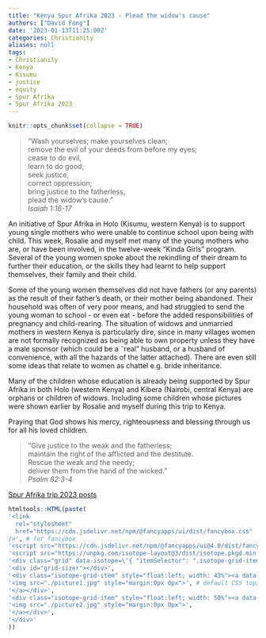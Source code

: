 ```yaml
---
title: "Kenya Spur Afrika 2023 - Plead the widow's cause"
authors: ["David Fong"]
date: '2023-01-13T11:25:00Z'
categories: Christianity
aliases: null
tags:
- Christianity
- Kenya
- Kisumu
- justice
- equity
- Spur Afrika
- Spur Afrika 2023
---
```


```r
knitr::opts_chunk$set(collapse = TRUE)
```

> "Wash yourselves; make yourselves clean;  
 remove the evil of your deeds from before my eyes;  
 cease to do evil,  
 learn to do good;  
 seek justice,  
 correct oppression;  
 bring justice to the fatherless,  
 plead the widow's cause."  
*Isaiah 1:16-17*
 
An initiative of Spur Afrika in Holo (Kisumu, western Kenya) is to support young single mothers who were unable to continue school upon being with child. This week, Rosalie and myself met many of the young mothers who are, or have been involved, in the twelve-week "Kinda Girls" program. Several of the young women spoke about the rekindling of their dream to further their education, or the skills they had learnt to help support themselves, their family and their child.

Some of the young women themselves did not have fathers (or any parents) as the result of their father's death, or their mother being abandoned. Their household was often of very poor means, and had struggled to send the young woman to school - or even eat - before the added responsibilities of pregnancy and child-rearing. The situation of widows and unmarried mothers in western Kenya is particularly dire, since in many villages women are not formally recognized as being able to own property unless they have a male sponsor (which could be a ˜real" husband, or a husband of convenience, with all the hazards of the latter attached). There are even still some ideas that relate to women as chattel e.g. bride inheritance.

Many of the children whose education is already being supported by Spur Afrika in both Holo (western Kenya) and Kibera (Nairobi, central Kenya) are orphans or children of widows. Including some children whose pictures were shown earlier by Rosalie and myself during this trip to Kenya.

Praying that God shows his mercy, righteousness and blessing through us for all his loved children.

> "Give justice to the weak and the fatherless;  
 maintain the right of the afflicted and the destitute.  
Rescue the weak and the needy;  
 deliver them from the hand of the wicked."  
*Psalm 82:3-4*

[Spur Afrika trip 2023 posts](/spurafrika2023/)

```r
htmltools::HTML(paste(
'<link
  rel="stylesheet"
  href="https://cdn.jsdelivr.net/npm/@fancyapps/ui/dist/fancybox.css"
/>', # for fancybox
'<script src="https://cdn.jsdelivr.net/npm/@fancyapps/ui@4.0/dist/fancybox.umd.js"></script>', # for fancybox
'<script src="https://unpkg.com/isotope-layout@3/dist/isotope.pkgd.min.js"></script>', # for isotope
'<div class="grid" data-isotope=\'{ "itemSelector": ".isotope-grid-item", "masonry": "{\"columnWidth\": \".grid-sizer\"}", "percentPosition": "true", "gutter": 0}\' >',
'<div id="grid-sizer"></div>',
'<div class="isotope-grid-item" style="float:left; width: 43%"><a data-fancybox="gallery" href="./picture1.jpg">',
'<img src="./picture1.jpg" style="margin:0px 0px">', # default CSS top/bottom margin is not zero
'</a></div>',
'<div class="isotope-grid-item" style="float:left; width: 50%"><a data-fancybox="gallery" href="./picture2.jpg">',
'<img src="./picture2.jpg" style="margin:0px 0px">',
'</a></div>',
'</div>'
))
```